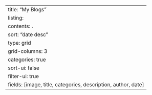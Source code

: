 ---
title: "My Blogs"
listing:
  contents: .
  sort: "date desc"
  type: grid
  grid-columns: 3 
  categories: true
  sort-ui: false
  filter-ui: true
  fields: [image, title, categories, description, author, date]
---